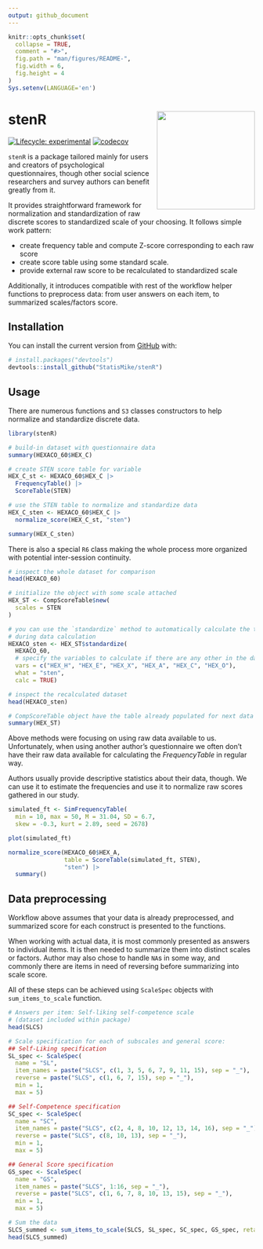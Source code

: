 ```yaml
---
output: github_document
---
```


<!-- README.md is generated from README.Rmd. Please edit that file -->

```r
knitr::opts_chunk$set(
  collapse = TRUE,
  comment = "#>",
  fig.path = "man/figures/README-",
  fig.width = 6,
  fig.height = 4
)
Sys.setenv(LANGUAGE='en')
```

# stenR <img src='man/figures/logo.png' align="right" width="200" style="float:right; width:200px !important;"/>

<!-- badges: start -->
[![Lifecycle: experimental](https://img.shields.io/badge/lifecycle-experimental-blue.svg)](https://lifecycle.r-lib.org/articles/stages.html#experimental)
[![codecov](https://codecov.io/gh/StatisMike/stenR/branch/master/graph/badge.svg?token=H62VR1J454)](https://codecov.io/gh/StatisMike/stenR)
<!-- badges: end -->

`stenR` is a package tailored mainly for users and creators of psychological questionnaires,
though other social science researchers and survey authors can benefit greatly
from it.

It provides straightforward framework for normalization and standardization
of raw discrete scores to standardized scale of your choosing. It follows simple
work pattern:

- create frequency table and compute Z-score corresponding to each raw score
- create score table using some standard scale.
- provide external raw score to be recalculated to standardized scale

Additionally, it introduces compatible with rest of the workflow helper
functions to preprocess data: from user answers on each item, to summarized
scales/factors score.

## Installation

You can install the current version from [GitHub](https://github.com/) with:

``` r
# install.packages("devtools")
devtools::install_github("StatisMike/stenR")
```

## Usage

There are numerous functions and `S3` classes constructors to help normalize
and standardize discrete data.

```r
library(stenR)

# build-in dataset with questionnaire data
summary(HEXACO_60$HEX_C)

# create STEN score table for variable
HEX_C_st <- HEXACO_60$HEX_C |>
  FrequencyTable() |>
  ScoreTable(STEN)

# use the STEN table to normalize and standardize data
HEX_C_sten <- HEXACO_60$HEX_C |>
  normalize_score(HEX_C_st, "sten")

summary(HEX_C_sten)
```

There is also a special `R6` class making the whole process more organized 
with potential inter-session continuity.

```r
# inspect the whole dataset for comparison
head(HEXACO_60)

# initialize the object with some scale attached
HEX_ST <- CompScoreTable$new(
  scales = STEN
)

# you can use the `standardize` method to automatically calculate the tables
# during data calculation
HEXACO_sten <- HEX_ST$standardize(
  HEXACO_60,
  # specify the variables to calculate if there are any other in the data.frame
  vars = c("HEX_H", "HEX_E", "HEX_X", "HEX_A", "HEX_C", "HEX_O"),
  what = "sten",
  calc = TRUE)

# inspect the recalculated dataset
head(HEXACO_sten)

# CompScoreTable object have the table already populated for next data input
summary(HEX_ST)
```

Above methods were focusing on using raw data available to us. Unfortunately,
when using another author's questionnaire we often don't have their raw data
available for calculating the *FrequencyTable* in regular way.

Authors usually provide descriptive statistics about their data, though.
We can use it to estimate the frequencies and use it to normalize raw scores
gathered in our study.

```r
simulated_ft <- SimFrequencyTable(
  min = 10, max = 50, M = 31.04, SD = 6.7, 
  skew = -0.3, kurt = 2.89, seed = 2678)

plot(simulated_ft)

normalize_score(HEXACO_60$HEX_A,
                table = ScoreTable(simulated_ft, STEN),
                "sten") |>
  summary()
```

## Data preprocessing

Workflow above assumes that your data is already preprocessed, and summarized
score for each construct is presented to the functions.

When working with actual data, it is most commonly presented as answers
to individual items. It is then needed to summarize them into distinct
scales or factors. Author may also chose to handle `NA`s in some way, and
commonly there are items in need of reversing before summarizing into scale score.

All of these steps can be achieved using `ScaleSpec` objects with `sum_items_to_scale` function.

```r
# Answers per item: Self-liking self-competence scale
# (dataset included within package)
head(SLCS)

# Scale specification for each of subscales and general score:
## Self-Liking specification
SL_spec <- ScaleSpec(
  name = "SL",
  item_names = paste("SLCS", c(1, 3, 5, 6, 7, 9, 11, 15), sep = "_"),
  reverse = paste("SLCS", c(1, 6, 7, 15), sep = "_"),
  min = 1,
  max = 5)

## Self-Competence specification
SC_spec <- ScaleSpec(
  name = "SC",
  item_names = paste("SLCS", c(2, 4, 8, 10, 12, 13, 14, 16), sep = "_"),
  reverse = paste("SLCS", c(8, 10, 13), sep = "_"),
  min = 1,
  max = 5)

## General Score specification
GS_spec <- ScaleSpec(
  name = "GS",
  item_names = paste("SLCS", 1:16, sep = "_"),
  reverse = paste("SLCS", c(1, 6, 7, 8, 10, 13, 15), sep = "_"),
  min = 1, 
  max = 5)

# Sum the data
SLCS_summed <- sum_items_to_scale(SLCS, SL_spec, SC_spec, GS_spec, retain = c("user_id", "sex", "age"))
head(SLCS_summed)
```